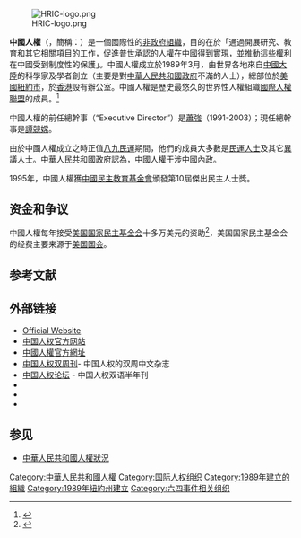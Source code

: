 [[File:HRIC-logo.png|right]]

'''中國人權'''（{{lang-en|'''Human Rights in China'''}}，簡稱：'''{{lang|en|HRIC}}'''）是一個國際性的[[非政府組織|非政府組織]]，目的在於「通過開展研究、教育和其它相關項目的工作，促進普世承認的人權在中國得到實現，並推動這些權利在中國受到制度性的保護」。中國人權成立於1989年3月，由世界各地來自[[中國大陸|中國大陸]]的科學家及學者創立（主要是對[[中華人民共和國政府|中華人民共和國政府]]不滿的人士），總部位於[[美國|美國]][[紐約市|紐約市]]，於[[香港|香港]]設有辦公室。中國人權是歷史最悠久的世界性人權組織[[國際人權聯盟_(巴黎)|國際人權聯盟]]的成員。<ref>{{Cite web | publisher=Human Rights League | url=http://www.ldh-france.org/Visite-officielle-de-M-Hu-Jintao | title=''Visite officielle de M. Hu Jintao en France : les droits humains doivent enfin être abordés !'' | accessdate=2014-11-30 | archive-date=2019-05-16 | archive-url=https://web.archive.org/web/20190516051624/https://www.ldh-france.org/Visite-officielle-de-M-Hu-Jintao/ | dead-url=no }}{{fr}}</ref>

中國人權的前任總幹事（“Executive Director”）是[[蕭強|蕭強]]（1991-2003）；現任總幹事是[[譚競嫦|譚競嫦]]。

由於中國人權成立之時正值[[八九民運|八九民運]]期間，他們的成員大多數是[[民運人士|民運人士]]及其它[[異議人士|異議人士]]。中華人民共和國政府認為，中國人權干涉中國內政。

1995年，中國人權獲[[中國民主教育基金會|中國民主教育基金會]]頒發第10屆傑出民主人士獎。

==资金和争议==

中國人權每年接受[[美国国家民主基金会|美国国家民主基金会]]十多万美元的资助<ref>{{Cite web |url=http://www.ned.org/where-we-work/asia/china |title=美国国家民主基金会本年度资助中国项目列表 |accessdate=2012-04-07 |archive-date=2010-10-12 |archive-url=https://web.archive.org/web/20101012045126/http://www.ned.org/where-we-work/asia/china |dead-url=no }}</ref>，美国国家民主基金会的经费主要来源于[[美国国会|美国国会]]。

==参考文献==
{{Reflist}}

==外部链接==
*[http://www.hrichina.org/en Official Website]{{Wayback|url=http://www.hrichina.org/en |date=20201121140139 }}{{en}}
*[http://www.hrichina.org/chs 中国人权官方网站]{{Wayback|url=http://www.hrichina.org/chs |date=20201122060026 }}{{zh-hans}}
*[http://www.hrichina.org/cht 中國人權官方網址]{{Wayback|url=http://www.hrichina.org/cht |date=20201126220020 }}{{zh-hant}}
*[http://biweekly.hrichina.org 中国人权双周刊]{{Wayback|url=http://biweekly.hrichina.org/ |date=20100501181737 }}{{zh-hans}}- 中国人权的双周中文杂志
*[http://www.hrichina.org/chs/crf 中国人权论坛]{{Wayback|url=http://www.hrichina.org/chs/crf |date=20201122042820 }} - 中国人权双语半年刊
*{{Facebook|hrichina|中国人权}}
*{{Twitter|hrichina|中国人权}}
*{{YouTube|u=hrichina|中国人权}}

==参见==
*[[中華人民共和國人權狀況|中華人民共和國人權狀況]]


[[Category:中華人民共和國人權|Category:中華人民共和國人權]]
[[Category:国际人权组织|Category:国际人权组织]]
[[Category:1989年建立的組織|Category:1989年建立的組織]]

[[Category:1989年紐約州建立|Category:1989年紐約州建立]]
[[Category:六四事件相关组织|Category:六四事件相关组织]]